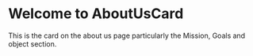 

<Meta title="molecules/AboutUsCard/docs" />

<style>

</style>


# Welcome to AboutUsCard

This is the card on the about us page particularly the Mission, Goals and object section.